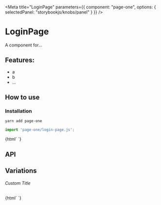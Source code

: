 

<Meta
  title="LoginPage"
  parameters={{
    component: "page-one",
    options: { selectedPanel: "storybookjs/knobs/panel" }
  }}
/>

# LoginPage

A component for...

## Features:

- a
- b
- ...

## How to use

### Installation

```bash
yarn add page-one
```

```js
import 'page-one/login-page.js';
```

<Preview withToolbar>
  <Story name="Simple">
    {html`
      <page-one></page-one>
    `}
  </Story>
</Preview>

## API

<Props of="page-one" />

## Variations

###### Custom Title

<Story name="Custom Title">
  {html`
    <page-one .title=${'Hello World'}></page-one>
  `}
</Story>
